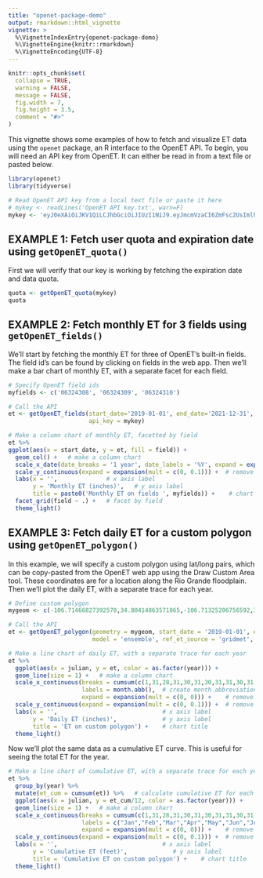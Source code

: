 ```yaml
---
title: "openet-package-demo"
output: rmarkdown::html_vignette
vignette: >
  %\VignetteIndexEntry{openet-package-demo}
  %\VignetteEngine{knitr::rmarkdown}
  %\VignetteEncoding{UTF-8}
---
```


```r
knitr::opts_chunk$set(
  collapse = TRUE,
  warning = FALSE,
  message = FALSE,
  fig.width = 7,
  fig.height = 3.5,
  comment = "#>"
)
```

This vignette shows some examples of how to fetch and visualize ET data using the `openet` package, an R interface to the OpenET API. To begin, you will need an API key from OpenET. It can either be read in from a text file or pasted below.

```r
library(openet)
library(tidyverse)

# Read OpenET API key from a local text file or paste it here
# mykey <- readLines('OpenET API key.txt', warn=F)
mykey <- 'eyJ0eXAiOiJKV1QiLCJhbGciOiJIUzI1NiJ9.eyJmcmVzaCI6ZmFsc2UsImlhdCI6MTY3MDg2OTEwMSwianRpIjoiMmUzYmJhOGEtZDk4NS00NTk0LTkzODYtMDQzZWE4YjY3N2VmIiwibmJmIjoxNjcwODY5MTAxLCJ0eXBlIjoiYWNjZXNzIiwic3ViIjoic2pwN3pPRDNjY2VBZENxREtscjFjTzRUNmdNMiIsImV4cCI6MTY4NjQyMTEwMSwicm9sZXMiOiJ1c2VyIiwidXNlcl9pZCI6InNqcDd6T0QzY2NlQWRDcURLbHIxY080VDZnTTIifQ.0RYO_eQeNdkuHfFaD0UCSzUvjmz7BmFbWrmniKtDcxk'
```

## EXAMPLE 1: Fetch user quota and expiration date using `getOpenET_quota()`

First we will verify that our key is working by fetching the expiration date and data quota.

```r
quota <- getOpenET_quota(mykey)
quota
```

## EXAMPLE 2: Fetch monthly ET for 3 fields using `getOpenET_fields()`

We'll start by fetching the monthly ET for three of OpenET's built-in fields. The field id's can be found by clicking on fields in the web app. Then we'll make a bar chart of monthly ET, with a separate facet for each field.

```r
# Specify OpenET field ids
myfields <- c('06324308', '06324309', '06324310')

# Call the API
et <- getOpenET_fields(start_date='2019-01-01', end_date='2021-12-31', state = 'CA', field_ids = myfields, model = 'ensemble_mean',
                       api_key = mykey)

# Make a column chart of monthly ET, facetted by field
et %>%
ggplot(aes(x = start_date, y = et, fill = field)) +
  geom_col() +   # make a column chart
  scale_x_date(date_breaks = '1 year', date_labels = '%Y', expand = expansion(mult=c(0, 0.1))) +  # define date labels and remove padding around x axis
  scale_y_continuous(expand = expansion(mult = c(0, 0.1))) +  # remove padding around y axis
  labs(x = '',              # x axis label
       y = 'Monthly ET (inches)',   # y axis label
       title = paste0('Monthly ET on fields ', myfields)) +    # chart title
  facet_grid(field ~ .) +   # facet by field
  theme_light()
```

## EXAMPLE 3: Fetch daily ET for a custom polygon using `getOpenET_polygon()`

In this example, we will specify a custom polygon using lat/long pairs, which can be copy-pasted from the OpenET web app using the Draw Custom Area tool. These coordinates are for a location along the Rio Grande floodplain. Then we'll plot the daily ET, with a separate trace for each year.

```r
# Define custom polygon
mygeom <- c(-106.71466827392578,34.80414863571865,-106.71325206756592,34.807302387788766,-106.70790910720827,34.81036793055643,-106.70687913894655,34.81142498782864,-106.70668601989748,34.81253488337081,-106.7070508003235,34.81378570011156,-106.70784473419191,34.81556499825054,-106.70900344848634,34.81767896589377,-106.70958280563356,34.81796082414787,-106.7100977897644,34.81933486932708,-106.71151399612427,34.81873592937432,-106.71089172363283,34.81651629040249,-106.71093463897706,34.814014720838465,-106.71237230300905,34.81109025449285,-106.71406745910646,34.808747083070244,-106.71524763107301,34.8074609531423,-106.71576261520387,34.807496189846084,-106.71664237976076,34.80658003065107,-106.71700716018678,34.80592814194564,-106.71743631362915,34.80522339159909)

# Call the API
et <- getOpenET_polygon(geometry = mygeom, start_date = '2019-01-01', end_date = '2021-12-31', interval = 'daily',
                        model = 'ensemble', ref_et_source = 'gridmet', provisional = 'true', api_key = mykey)

# Make a line chart of daily ET, with a separate trace for each year
et %>%
  ggplot(aes(x = julian, y = et, color = as.factor(year))) +
  geom_line(size = 1) +   # make a column chart
  scale_x_continuous(breaks = cumsum(c(1,31,28,31,30,31,30,31,31,30,31,30)),  # turn day of year ticks on x-axis into readable monthly ticks
                     labels = month.abb(),  # create month abbreviation labels
                     expand = expansion(mult = c(0, 0))) +    # remove padding at ends of x axis
  scale_y_continuous(expand = expansion(mult = c(0, 0.1))) +  # remove padding at ends of y axis
  labs(x = '',                              # x axis label
       y = 'Daily ET (inches)',             # y axis label
       title = 'ET on custom polygon') +    # chart title
  theme_light()
```

Now we'll plot the same data as a cumulative ET curve. This is useful for seeing the total ET for the year.

```r
# Make a line chart of cumulative ET, with a separate trace for each year
et %>%
  group_by(year) %>%
  mutate(et_cum = cumsum(et)) %>%   # calculate cumulative ET for each year
  ggplot(aes(x = julian, y = et_cum/12, color = as.factor(year))) +
  geom_line(size = 1) +   # make a column chart
  scale_x_continuous(breaks = cumsum(c(1,31,28,31,30,31,30,31,31,30,31,30)),  # turn day of year ticks on x-axis into readable monthly ticks
                     labels = c("Jan","Feb","Mar","Apr","May","Jun","Jul","Aug","Sep","Oct","Nov","Dec"),
                     expand = expansion(mult = c(0, 0))) +    # remove padding at ends of x axis
  scale_y_continuous(expand = expansion(mult = c(0, 0.1))) +  # remove padding at ends of y axis
  labs(x = '',                              # x axis label
       y = 'Cumulative ET (feet)',             # y axis label
       title = 'Cumulative ET on custom polygon') +    # chart title
  theme_light()
```

